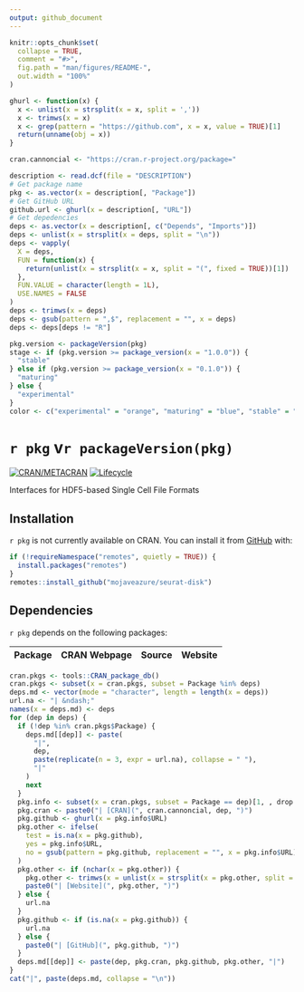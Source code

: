 ```yaml
---
output: github_document
---
```


<!-- README.md is generated from README.Rmd. Please edit that file -->

```r
knitr::opts_chunk$set(
  collapse = TRUE,
  comment = "#>",
  fig.path = "man/figures/README-",
  out.width = "100%"
)
```

```r
ghurl <- function(x) {
  x <- unlist(x = strsplit(x = x, split = ','))
  x <- trimws(x = x)
  x <- grep(pattern = "https://github.com", x = x, value = TRUE)[1]
  return(unname(obj = x))
}
```

```r
cran.cannoncial <- "https://cran.r-project.org/package="
```

```r
description <- read.dcf(file = "DESCRIPTION")
# Get package name
pkg <- as.vector(x = description[, "Package"])
# Get GitHub URL
github.url <- ghurl(x = description[, "URL"])
# Get depedencies
deps <- as.vector(x = description[, c("Depends", "Imports")])
deps <- unlist(x = strsplit(x = deps, split = "\n"))
deps <- vapply(
  X = deps,
  FUN = function(x) {
    return(unlist(x = strsplit(x = x, split = "(", fixed = TRUE))[1])
  },
  FUN.VALUE = character(length = 1L),
  USE.NAMES = FALSE
)
deps <- trimws(x = deps)
deps <- gsub(pattern = ",$", replacement = "", x = deps)
deps <- deps[deps != "R"]
```

```r
pkg.version <- packageVersion(pkg)
stage <- if (pkg.version >= package_version(x = "1.0.0")) {
  "stable"
} else if (pkg.version >= package_version(x = "0.1.0")) {
  "maturing"
} else {
  "experimental"
}
color <- c("experimental" = "orange", "maturing" = "blue", "stable" = "brightgreen")[stage]
```

# `r pkg` v`r packageVersion(pkg)`

<!-- badges: start -->
[![CRAN/METACRAN](https://img.shields.io/cran/v/`r pkg`)](`r paste0(cran.cannoncial, pkg)`)
[![Lifecycle](https://img.shields.io/badge/lifecycle-`r stage`-`r color`.svg)](`r github.url`)
<!-- badges: end -->

Interfaces for HDF5-based Single Cell File Formats

## Installation

`r pkg` is not currently available on CRAN.
You can install it from [GitHub](`r github.url`) with:

``` r
if (!requireNamespace("remotes", quietly = TRUE)) {
  install.packages("remotes")
}
remotes::install_github("mojaveazure/seurat-disk")
```

## Dependencies

`r pkg` depends on the following packages:

| Package | CRAN Webpage | Source | Website |
|:-------:|:------------:|:------:|:-------:|
```r
cran.pkgs <- tools::CRAN_package_db()
cran.pkgs <- subset(x = cran.pkgs, subset = Package %in% deps)
deps.md <- vector(mode = "character", length = length(x = deps))
url.na <- "| &ndash;"
names(x = deps.md) <- deps
for (dep in deps) {
  if (!dep %in% cran.pkgs$Package) {
    deps.md[[dep]] <- paste(
      "|", 
      dep, 
      paste(replicate(n = 3, expr = url.na), collapse = " "),
      "|"
    )
    next
  }
  pkg.info <- subset(x = cran.pkgs, subset = Package == dep)[1, , drop = FALSE]
  pkg.cran <- paste0("| [CRAN](", cran.cannoncial, dep, ")")
  pkg.github <- ghurl(x = pkg.info$URL)
  pkg.other <- ifelse(
    test = is.na(x = pkg.github),
    yes = pkg.info$URL,
    no = gsub(pattern = pkg.github, replacement = "", x = pkg.info$URL)
  )
  pkg.other <- if (nchar(x = pkg.other)) {
    pkg.other <- trimws(x = unlist(x = strsplit(x = pkg.other, split = ","))[1])
    paste0("| [Website](", pkg.other, ")")
  } else {
    url.na
  }
  pkg.github <- if (is.na(x = pkg.github)) {
    url.na
  } else {
    paste0("| [GitHub](", pkg.github, ")")
  }
  deps.md[[dep]] <- paste(dep, pkg.cran, pkg.github, pkg.other, "|")
}
cat("|", paste(deps.md, collapse = "\n"))
```
